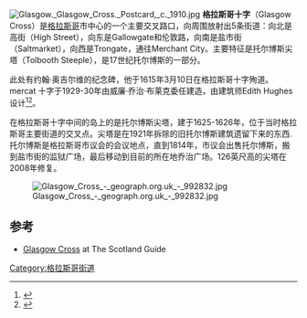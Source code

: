 [[File:Glasgow._Glasgow_Cross._Postcard,_c._1910.jpg|thumb]]
{{coord | 55.85659 | -4.24379 | display=inline}}
'''格拉斯哥十字'''（Glasgow Cross）是[[格拉斯哥|格拉斯哥]]市中心的一个主要交叉路口，向周围放射出5条街道：向北是高街（High Street），向东是Gallowgate和伦敦路，向南是盐市街（Saltmarket），向西是Trongate，通往Merchant City。主要特征是托尔博斯尖塔（Tolbooth Steeple），是17世纪托尔博斯的一部分。

此处有约翰·奥吉尔维的纪念碑，他于1615年3月10日在格拉斯哥十字殉道。mercat 十字于1929-30年由威廉·乔治·布莱克委任建造，由建筑师Edith Hughes设计<ref>{{cite web |url=http://www.scotland-guide.co.uk/ALL_AREAS_IN_SCOTLAND/Glasgow/Areas/Centre/Mercat_Cross.htm |title=Glasgow - Mercat Cross |work=The Scotland Guide |accessdate=20 April 2012 |archive-date=2020-01-30 |archive-url=https://web.archive.org/web/20200130211943/http://www.scotland-guide.co.uk/ALL_AREAS_IN_SCOTLAND/Glasgow/Areas/Centre/Mercat_Cross.htm |dead-url=no }}</ref><ref name="McKenzieNisbet2001">{{cite book|last1=McKenzie|first1=Raymond|last2=Nisbet|first2=Gary|title=Public sculpture of Glasgow|url=https://books.google.com/books?id=5szc9GBZLwwC&pg=PA340|accessdate=15 February 2011|date=2001-12-01|publisher=Liverpool University Press|isbn=978-0-85323-937-6|page=340|archive-date=2019-08-12|archive-url=https://web.archive.org/web/20190812130623/https://books.google.com/books?id=5szc9GBZLwwC&pg=PA340|dead-url=no}}</ref>。

在格拉斯哥十字中间的岛上的是托尔博斯尖塔，建于1625-1626年，位于当时格拉斯哥主要街道的交叉点。尖塔是在1921年拆除的旧托尔博斯建筑遗留下来的东西.托尔博斯是格拉斯哥市议会的会议地点，直到1814年，市议会出售托尔博斯，搬到盐市街的监狱广场，最后移动到目前的所在地乔治广场。126英尺高的尖塔在2008年修复。

[[File:Glasgow_Cross_-_geograph.org.uk_-_992832.jpg|thumb]]

==参考==
{{reflist}}
* [http://www.scotland-guide.co.uk/ALL_AREAS_IN_SCOTLAND/Glasgow/Areas/Centre/Glasgow_Cross.htm Glasgow Cross] {{Wayback|url=http://www.scotland-guide.co.uk/ALL_AREAS_IN_SCOTLAND/Glasgow/Areas/Centre/Glasgow_Cross.htm |date=20200222120354 }} at The Scotland Guide

[[Category:格拉斯哥街道|Category:格拉斯哥街道]]